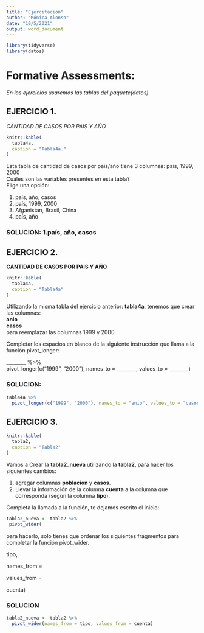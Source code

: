 ```yaml
---
title: "Ejercitación"
author: "Mónica Alonso"
date: "10/5/2021"
output: word_document
---
```


```r
library(tidyverse)
library(datos)
```

# Formative Assessments:


*En los ejercicios usaremos las tablas del paquete(datos)*

## EJERCICIO 1.  

*CANTIDAD DE CASOS POR PAIS Y AÑO*
```r
knitr::kable(
  tabla4a,
  caption = "Tabla4a."
)
```
Esta tabla de cantidad de casos por pais/año tiene 3 columnas:  pais,  1999, 2000  
Cuáles son las variables presentes en esta tabla?   
Elige una opción:  

1. país, año, casos  
1. país, 1999, 2000  
1. Afganistan, Brasil, China  
1. país, año  


### SOLUCION: 1.país, año, casos


## EJERCICIO 2. 

**CANTIDAD DE CASOS POR PAIS Y AÑO**
```r
knitr::kable(
  tabla4a,
  caption = "Tabla4a"
)
```
Utilizando la misma tabla del ejercicio anterior: **tabla4a**, tenemos que crear las columnas:  
  **anio**   
  **casos**  
para reemplazar las columnas 1999 y 2000.  

Completar los espacios en blanco de la siguiente instrucción que llama a la función pivot_longer:  

________ %>%   
  pivot_longer(c("1999", "2000"), names_to = ________, values_to = ________)  



### SOLUCION:
```r
tabla4a %>% 
  pivot_longer(c("1999", "2000"), names_to = "anio", values_to = "casos")
```



## EJERCICIO 3. 
  
```r
knitr::kable(
  tabla2,
  caption = "Tabla2"
)
```
Vamos a Crear la **tabla2_nueva**  utilizando la  **tabla2**, para hacer los siguientes cambios: 

1. agregar columnas **poblacion** y **casos**.    
1. Llevar la información de la columna **cuenta** a la columna que corresponda (según la columna **tipo**).    

Completa la llamada a la función, te dejamos escrito el inicio: 

```r
tabla2_nueva <- tabla2 %>% 
 pivot_wider(
```
 
para hacerlo, solo tienes que ordenar los siguientes fragmentos para completar la función pivot_wider.  

tipo, 

names_from = 

values_from = 

cuenta)

### SOLUCION

```r
tabla2_nueva <- tabla2 %>% 
  pivot_wider(names_from = tipo, values_from = cuenta)
  
```